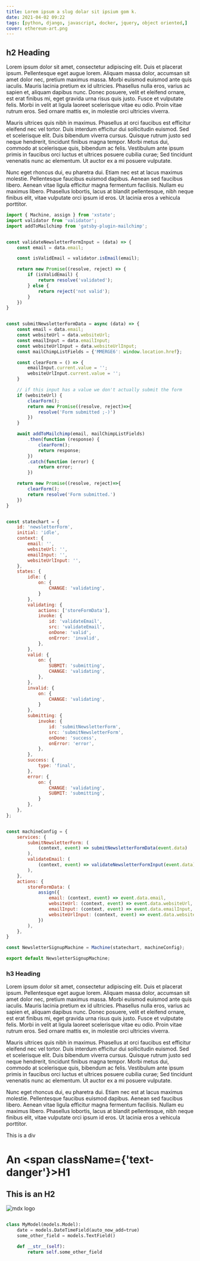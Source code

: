 ```yaml
---
title: Lorem ipsum a slug dolar sit ipsium gom k.
date: 2021-04-02 09:22
tags: [python, django, javascript, docker, jquery, object oriented,]
cover: ethereum-art.png
---
```



## h2 Heading

Lorem ipsum dolor sit amet, consectetur adipiscing elit. Duis et placerat ipsum. Pellentesque eget augue lorem. 
Aliquam massa dolor, accumsan sit amet dolor nec, pretium maximus massa. Morbi euismod euismod ante quis iaculis. 
Mauris lacinia pretium ex id ultricies. Phasellus nulla eros, varius ac sapien et, aliquam dapibus nunc. Donec 
posuere, velit et eleifend ornare, est erat finibus mi, eget gravida urna risus quis justo. Fusce et vulputate 
felis. Morbi in velit at ligula laoreet scelerisque vitae eu odio. Proin vitae rutrum eros. Sed ornare mattis 
ex, in molestie orci ultricies viverra.

Mauris ultrices quis nibh in maximus. Phasellus at orci faucibus est efficitur eleifend nec vel tortor. Duis 
interdum efficitur dui sollicitudin euismod. Sed et scelerisque elit. Duis bibendum viverra cursus. Quisque 
rutrum justo sed neque hendrerit, tincidunt finibus magna tempor. Morbi metus dui, commodo at scelerisque quis, 
bibendum ac felis. Vestibulum ante ipsum primis in faucibus orci luctus et ultrices posuere cubilia curae; Sed 
tincidunt venenatis nunc ac elementum. Ut auctor ex a mi posuere vulputate.

Nunc eget rhoncus dui, eu pharetra dui. Etiam nec est at lacus maximus molestie. Pellentesque faucibus euismod 
dapibus. Aenean sed faucibus libero. Aenean vitae ligula efficitur magna fermentum facilisis. Nullam eu maximus 
libero. Phasellus lobortis, lacus at blandit pellentesque, nibh neque finibus elit, vitae vulputate orci ipsum id 
eros. Ut lacinia eros a vehicula porttitor. 


```js
import { Machine, assign } from 'xstate';
import validator from 'validator';
import addToMailchimp from 'gatsby-plugin-mailchimp';


const validateNewsletterFormInput = (data) => {
    const email = data.email;

    const isValidEmail = validator.isEmail(email);

    return new Promise((resolve, reject) => {
        if (isValidEmail) {
            return resolve('validated');
        } else {
            return reject('not valid');
        }
    })
}


const submitNewsletterFormData = async (data) => {
    const email = data.email;
    const websiteUrl = data.websiteUrl;
    const emailInput = data.emailInput;
    const websiteUrlInput = data.websiteUrlInput;
    const mailChimpListFields = {'MMERGE6': window.location.href};

    const clearForm = () => {
        emailInput.current.value = '';
        websiteUrlInput.current.value = '';
    }

    // if this input has a value we don't actually submit the form
    if (websiteUrl) {
        clearForm();
        return new Promise((resolve, reject)=>{
            resolve('Form submitted ;-)')
        })
    }

    await addToMailchimp(email, mailChimpListFields)
        .then(function (response) {
            clearForm();
            return response;
        })
        .catch(function (error) {
            return error;
        })

    return new Promise((resolve, reject)=>{
        clearForm();
        return resolve('Form submitted.')
    })
}


const statechart = {
    id: 'newsletterForm',
    initial: 'idle',
    context: {
        email: '',
        websiteUrl: '',
        emailInput: '',
        websiteUrlInput: '',
    },
    states: {
        idle: {
            on: {
                CHANGE: 'validating',
            }
        },
        validating: {
            actions: ['storeFormData'],
            invoke: {
                id: 'validateEmail',
                src: 'validateEmail',
                onDone: 'valid',
                onError: 'invalid',
            },
        },
        valid: {
            on: {
                SUBMIT: 'submitting',
                CHANGE: 'validating',
            },
        },
        invalid: {
            on: {
                CHANGE: 'validating',
            }
        },
        submitting: {
            invoke: {
                id: 'submitNewsletterForm',
                src: 'submitNewsletterForm',
                onDone: 'success',
                onError: 'error',
            },
        },
        success: {
            type: 'final',
        },
        error: {
            on: {
                CHANGE: 'validating',
                SUBMIT: 'submitting',
            }
        },
    },
};


const machineConfig = {
    services: {
        submitNewsletterForm: (
            (context, event) => submitNewsletterFormData(event.data)
        ),
        validateEmail: (
            (context, event) => validateNewsletterFormInput(event.data)
        ),
    },
    actions: {
        storeFormData: (
            assign({ 
                email: (context, event) => event.data.email,
                websiteUrl: (context, event) => event.data.websiteUrl,
                emailInput: (context, event) => event.data.emailInput,
                websiteUrlInput: (context, event) => event.data.websiteUrlInput,
            })
        ),
    },
}

const NewsletterSignupMachine = Machine(statechart, machineConfig);

export default NewsletterSignupMachine;


```


### h3 Heading

Lorem ipsum dolor sit amet, consectetur adipiscing elit. Duis et placerat ipsum. Pellentesque eget augue lorem. 
Aliquam massa dolor, accumsan sit amet dolor nec, pretium maximus massa. Morbi euismod euismod ante quis iaculis. 
Mauris lacinia pretium ex id ultricies. Phasellus nulla eros, varius ac sapien et, aliquam dapibus nunc. Donec 
posuere, velit et eleifend ornare, est erat finibus mi, eget gravida urna risus quis justo. Fusce et vulputate 
felis. Morbi in velit at ligula laoreet scelerisque vitae eu odio. Proin vitae rutrum eros. Sed ornare mattis 
ex, in molestie orci ultricies viverra.

Mauris ultrices quis nibh in maximus. Phasellus at orci faucibus est efficitur eleifend nec vel tortor. Duis 
interdum efficitur dui sollicitudin euismod. Sed et scelerisque elit. Duis bibendum viverra cursus. Quisque 
rutrum justo sed neque hendrerit, tincidunt finibus magna tempor. Morbi metus dui, commodo at scelerisque quis, 
bibendum ac felis. Vestibulum ante ipsum primis in faucibus orci luctus et ultrices posuere cubilia curae; Sed 
tincidunt venenatis nunc ac elementum. Ut auctor ex a mi posuere vulputate.

Nunc eget rhoncus dui, eu pharetra dui. Etiam nec est at lacus maximus molestie. Pellentesque faucibus euismod 
dapibus. Aenean sed faucibus libero. Aenean vitae ligula efficitur magna fermentum facilisis. Nullam eu maximus 
libero. Phasellus lobortis, lacus at blandit pellentesque, nibh neque finibus elit, vitae vulputate orci ipsum id 
eros. Ut lacinia eros a vehicula porttitor. 


<div className={'text-success'}>This is a div</div>


# An <span className={'text-danger'}>H1</span>


## This is an H2


![mdx logo](./gradient.jpg)


```python

class MyModel(models.Model):
    date = models.DateTimeField(auto_now_add=true)
    some_other_field = models.TextField()

    def __str__(self):
        return self.some_other_field
```